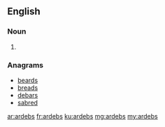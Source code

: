 ==English==

===Noun===
{{head|en|plural}}

# {{plural of|ardeb|lang=en|nocat=1}}

===Anagrams===
* [[beards#English|beards]]
* [[breads#English|breads]]
* [[debars#English|debars]]
* [[sabred#English|sabred]]

[[ar:ardebs]]
[[fr:ardebs]]
[[ku:ardebs]]
[[mg:ardebs]]
[[my:ardebs]]